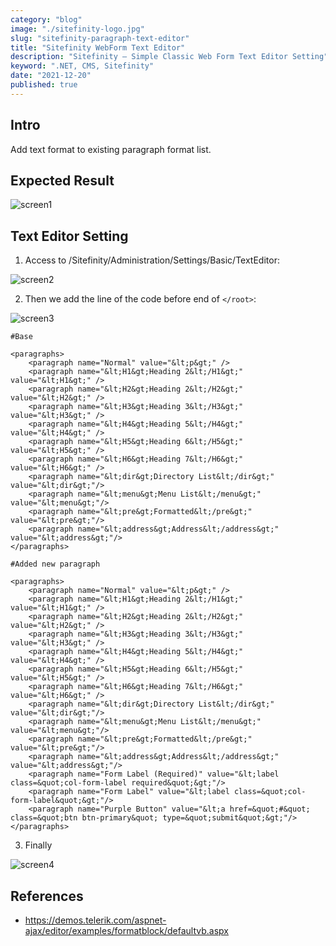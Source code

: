 ```yaml
---
category: "blog"
image: "./sitefinity-logo.jpg"
slug: "sitefinity-paragraph-text-editor"
title: "Sitefinity WebForm Text Editor"
description: "Sitefinity – Simple Classic Web Form Text Editor Setting"
keyword: ".NET, CMS, Sitefinity"
date: "2021-12-20"
published: true
---
```


## Intro

Add text format to existing paragraph format list.

## Expected Result

![screen1](./screen1.png)


## Text Editor Setting

1. Access to /Sitefinity/Administration/Settings/Basic/TextEditor:

![screen2](./screen2.png)

2. Then we add the line of the code before end of ```</root>```:

![screen3](./screen3.png)


```
#Base
 
<paragraphs>
    <paragraph name="Normal" value="&lt;p&gt;" />
    <paragraph name="&lt;H1&gt;Heading 2&lt;/H1&gt;" value="&lt;H1&gt;" />
    <paragraph name="&lt;H2&gt;Heading 2&lt;/H2&gt;" value="&lt;H2&gt;" />
    <paragraph name="&lt;H3&gt;Heading 3&lt;/H3&gt;" value="&lt;H3&gt;" />
    <paragraph name="&lt;H4&gt;Heading 5&lt;/H4&gt;" value="&lt;H4&gt;" />
    <paragraph name="&lt;H5&gt;Heading 6&lt;/H5&gt;" value="&lt;H5&gt;" />
    <paragraph name="&lt;H6&gt;Heading 7&lt;/H6&gt;" value="&lt;H6&gt;" />
    <paragraph name="&lt;dir&gt;Directory List&lt;/dir&gt;" value="&lt;dir&gt;"/>
    <paragraph name="&lt;menu&gt;Menu List&lt;/menu&gt;" value="&lt;menu&gt;"/>
    <paragraph name="&lt;pre&gt;Formatted&lt;/pre&gt;" value="&lt;pre&gt;"/>
    <paragraph name="&lt;address&gt;Address&lt;/address&gt;" value="&lt;address&gt;"/>
</paragraphs>

```

```
#Added new paragraph

<paragraphs>
    <paragraph name="Normal" value="&lt;p&gt;" />
    <paragraph name="&lt;H1&gt;Heading 2&lt;/H1&gt;" value="&lt;H1&gt;" />
    <paragraph name="&lt;H2&gt;Heading 2&lt;/H2&gt;" value="&lt;H2&gt;" />
    <paragraph name="&lt;H3&gt;Heading 3&lt;/H3&gt;" value="&lt;H3&gt;" />
    <paragraph name="&lt;H4&gt;Heading 5&lt;/H4&gt;" value="&lt;H4&gt;" />
    <paragraph name="&lt;H5&gt;Heading 6&lt;/H5&gt;" value="&lt;H5&gt;" />
    <paragraph name="&lt;H6&gt;Heading 7&lt;/H6&gt;" value="&lt;H6&gt;" />
    <paragraph name="&lt;dir&gt;Directory List&lt;/dir&gt;" value="&lt;dir&gt;"/>
    <paragraph name="&lt;menu&gt;Menu List&lt;/menu&gt;" value="&lt;menu&gt;"/>
    <paragraph name="&lt;pre&gt;Formatted&lt;/pre&gt;" value="&lt;pre&gt;"/>
    <paragraph name="&lt;address&gt;Address&lt;/address&gt;" value="&lt;address&gt;"/>
    <paragraph name="Form Label (Required)" value="&lt;label class=&quot;col-form-label required&quot;&gt;"/>
    <paragraph name="Form Label" value="&lt;label class=&quot;col-form-label&quot;&gt;"/>
    <paragraph name="Purple Button" value="&lt;a href=&quot;#&quot; class=&quot;btn btn-primary&quot; type=&quot;submit&quot;&gt;"/>
</paragraphs>

```


3. Finally

![screen4](./screen4.png)


## References

- https://demos.telerik.com/aspnet-ajax/editor/examples/formatblock/defaultvb.aspx
